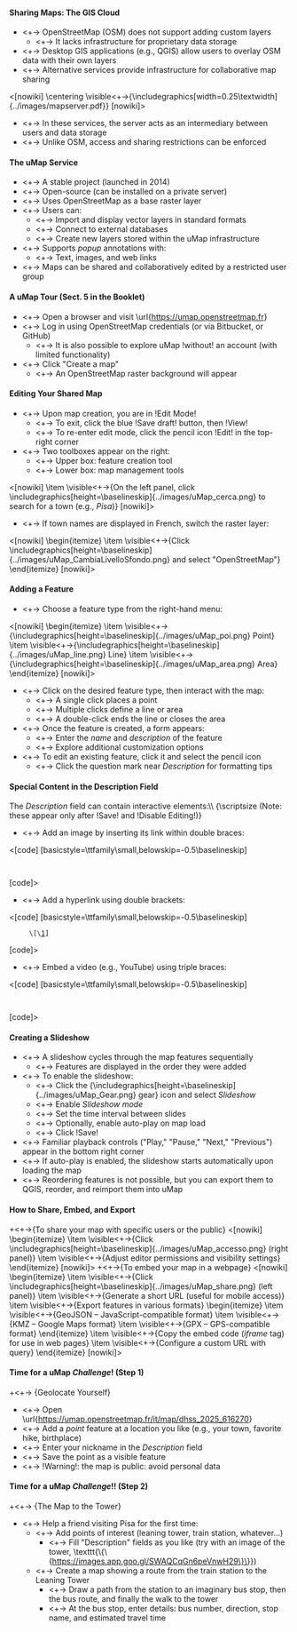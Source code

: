 ==== Sharing Maps: The GIS Cloud ====

*<+-> OpenStreetMap (OSM) does not support adding custom layers
**<+-> It lacks infrastructure for proprietary data storage
*<+-> Desktop GIS applications (e.g., QGIS) allow users to overlay OSM data with their own layers
*<+-> Alternative services provide infrastructure for collaborative map sharing

<[nowiki]
\centering
\visible<+->{\includegraphics[width=0.25\textwidth]{../images/mapserver.pdf}}
[nowiki]>

*<+-> In these services, the server acts as an intermediary between users and data storage
*<+-> Unlike OSM, access and sharing restrictions can be enforced

==== The uMap Service ====
*<+-> A stable project (launched in 2014)
*<+-> Open-source (can be installed on a private server)
*<+-> Uses OpenStreetMap as a base raster layer
*<+-> Users can:
**<+-> Import and display vector layers in standard formats
**<+-> Connect to external databases
**<+-> Create new layers stored within the uMap infrastructure
*<+-> Supports ''popup'' annotations with:
**<+-> Text, images, and web links
*<+-> Maps can be shared and collaboratively edited by a restricted user group

==== A uMap Tour (Sect. 5 in the Booklet) ====
*<+-> Open a browser and visit \url{https://umap.openstreetmap.fr}
*<+-> Log in using OpenStreetMap credentials (or via Bitbucket, or GitHub)
**<+-> It is also possible to explore uMap !without! an account (with limited functionality)
*<+-> Click "Create a map"
**<+-> An OpenStreetMap raster background will appear

==== Editing Your Shared Map ====

*<+-> Upon map creation, you are in !Edit Mode!
**<+-> To exit, click the blue !Save draft! button, then !View!
**<+-> To re-enter edit mode, click the pencil icon !Edit! in the top-right corner
*<+-> Two toolboxes appear on the right:
**<+-> Upper box: feature creation tool
**<+-> Lower box: map management tools
<[nowiki]
\item \visible<+->{On the left panel, click \includegraphics[height=\baselineskip]{../images/uMap_cerca.png} to search for a town (e.g., ''Pisa'')}
[nowiki]>
*<+-> If town names are displayed in French, switch the raster layer:
<[nowiki]
\begin{itemize}
\item \visible<+->{Click \includegraphics[height=\baselineskip]{../images/uMap_CambiaLivelloSfondo.png} and select "OpenStreetMap"}
\end{itemize}
[nowiki]>

==== Adding a Feature ====

*<+-> Choose a feature type from the right-hand menu:
<[nowiki]
\begin{itemize}
\item \visible<+->{\includegraphics[height=\baselineskip]{../images/uMap_poi.png} Point}
\item \visible<+->{\includegraphics[height=\baselineskip]{../images/uMap_line.png} Line}
\item \visible<+->{\includegraphics[height=\baselineskip]{../images/uMap_area.png} Area}
\end{itemize}
[nowiki]>
*<+-> Click on the desired feature type, then interact with the map:
**<+-> A single click places a point
**<+-> Multiple clicks define a line or area
**<+-> A double-click ends the line or closes the area
*<+-> Once the feature is created, a form appears:
**<+-> Enter the ''name'' and ''description'' of the feature
**<+-> Explore additional customization options
*<+-> To edit an existing feature, click it and select the pencil icon
**<+-> Click the question mark near ''Description'' for formatting tips

==== Special Content in the '''Description''' Field ====

The ''Description'' field can contain interactive elements:\\
{\scriptsize (Note: these appear only after !Save! and !Disable Editing!)}

*<+-> Add an image by inserting its link within double braces:
<[code] [basicstyle=\ttfamily\small,belowskip=-0.5\baselineskip]
      {{http://gardenersnet.com/flower/pics/daffodil04.jpg}}
[code]>
*<+-> Add a hyperlink using double brackets:
<[code] [basicstyle=\ttfamily\small,belowskip=-0.5\baselineskip]
      \[\[http://www.google.com]]
[code]>
*<+-> Embed a video (e.g., YouTube) using triple braces:
<[code] [basicstyle=\ttfamily\small,belowskip=-0.5\baselineskip]
      {{{https://player.vimeo.com/video/56810854}}}
[code]>

==== Creating a Slideshow ====

*<+-> A slideshow cycles through the map features sequentially
**<+-> Features are displayed in the order they were added
*<+-> To enable the slideshow:
**<+-> Click the {\includegraphics[height=\baselineskip]{../images/uMap_Gear.png} gear} icon and select ''Slideshow''
**<+-> Enable ''Slideshow mode''
**<+-> Set the time interval between slides
**<+-> Optionally, enable auto-play on map load
**<+-> Click !Save!
*<+-> Familiar playback controls ("Play," "Pause," "Next," "Previous") appear in the bottom right corner
*<+-> If auto-play is enabled, the slideshow starts automatically upon loading the map
*<+-> Reordering features is not possible, but you can export them to QGIS, reorder, and reimport them into uMap

==== How to Share, Embed, and Export ====

+<+->{To share your map with specific users or the public}
<[nowiki]
\begin{itemize}
\item \visible<+->{Click \includegraphics[height=\baselineskip]{../images/uMap_accesso.png} (right panel)}
\item \visible<+->{Adjust editor permissions and visibility settings}
\end{itemize}
[nowiki]>
+<+->{To embed your map in a webpage}
<[nowiki]
\begin{itemize}
\item \visible<+->{Click \includegraphics[height=\baselineskip]{../images/uMap_share.png} (left panel)}
\item \visible<+->{Generate a short URL (useful for mobile access)}
\item \visible<+->{Export features in various formats}
\begin{itemize}
\item \visible<+->{GeoJSON – JavaScript-compatible format}
\item \visible<+->{KMZ – Google Maps format}
\item \visible<+->{GPX – GPS-compatible format}
\end{itemize}
\item \visible<+->{Copy the embed code (''iframe'' tag) for use in web pages}
\item \visible<+->{Configure a custom URL with query}
\end{itemize}
[nowiki]>

==== Time for a uMap ''Challenge''! (Step 1) ====

+<+-> {Geolocate Yourself}

*<+-> Open \url{https://umap.openstreetmap.fr/it/map/dhss_2025_616270}
*<+-> Add a ''point'' feature at a location you like (e.g., your town, favorite hike, birthplace)
*<+-> Enter your nickname in the ''Description'' field
*<+-> Save the point as a visible feature
*<+-> !Warning!: the map is public: avoid personal data

==== Time for a uMap ''Challenge''!! (Step 2) ====

+<+-> {The Map to the Tower}

*<+-> Help a friend visiting Pisa for the first time:
**<+-> Add points of interest (leaning tower, train station, whatever...)
***<+-> Fill "Description" fields as you like (try with an image of the tower, \texttt{\{\{https://images.app.goo.gl/SWAQCqGn6peVnwH29\}\}})
**<+-> Create a map showing a route from the train station to the Leaning Tower
***<+-> Draw a path from the station to an imaginary bus stop, then the bus route, and finally the walk to the tower
***<+-> At the bus stop, enter details: bus number, direction, stop name, and estimated travel time
